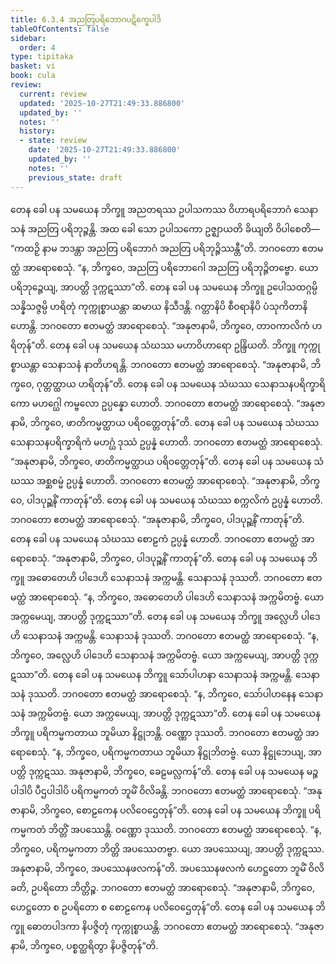 ```yaml
---
title: 6.3.4 အညတြပရိဘောဂပဋိက္ခေပါဒိ
tableOfContents: false
sidebar:
  order: 4
type: tipitaka
basket: vi
book: cula
review:
  current: review
  updated: '2025-10-27T21:49:33.886800'
  updated_by: ''
  notes: ''
  history:
  - state: review
    date: '2025-10-27T21:49:33.886800'
    updated_by: ''
    notes: ''
    previous_state: draft
---
```



<ReviewStatus review={frontmatter.review} showDetails={true} />

<HypothesisAnnotation frontmatter={frontmatter} />

<DynamicBreadcrumb />

<Division number="324" book="cula" e="ch" v="4" p="327">

<Paragraph number="1415" book="cula">
တေန ခေါ ပန သမယေန ဘိက္ခူ အညတရဿ ဥပါသကဿ ဝိဟာရပရိဘောဂံ သေနာသနံ အညတြ ပရိဘုဉ္ဇန္တိ. အထ ခေါ သော ဥပါသကော ဥဇ္ဈာယတိ ခိယျတိ ဝိပါစေတိ—  “ကထဉှိ နာမ ဘဒန္တာ အညတြ ပရိဘောဂံ အညတြ ပရိဘုဉ္ဇိဿန္တီ”တိ. ဘဂဝတော ဧတမတ္ထံ အာရောစေသုံ. “န, ဘိက္ခဝေ, အညတြ ပရိဘောဂေါ အညတြ ပရိဘုဉ္ဇိတဗ္ဗော. ယော ပရိဘုဉ္ဇေယျ, အာပတ္တိ ဒုက္ကဋဿာ”တိ.
</Paragraph>

<Paragraph number="1416" book="cula">
တေန ခေါ ပန သမယေန ဘိက္ခူ ဥပေါသထဂ္ဂမ္ပိ သန္နိသဇ္ဇမ္ပိ ဟရိတုံ ကုက္ကုစ္စာယန္တာ ဆမာယ နိသီဒန္တိ. ဂတ္တာနိပိ စီဝရာနိပိ ပံသုကိတာနိ ဟောန္တိ. ဘဂဝတော ဧတမတ္ထံ အာရောစေသုံ. “အနုဇာနာမိ, ဘိက္ခဝေ, တာဝကာလိကံ ဟရိတုန်”တိ.
</Paragraph>

<Paragraph number="1417" book="cula">
တေန ခေါ ပန သမယေန သံဃဿ မဟာဝိဟာရော ဥန္ဒြိယတိ. ဘိက္ခူ ကုက္ကုစ္စာယန္တာ သေနာသနံ နာတိဟရန္တိ. ဘဂဝတော ဧတမတ္ထံ အာရောစေသုံ. “အနုဇာနာမိ, ဘိက္ခဝေ, ဂုတ္တတ္ထာယ ဟရိတုန်”တိ.
</Paragraph>

<Paragraph number="1418" book="cula">
တေန ခေါ ပန သမယေန သံဃဿ သေနာသနပရိက္ခာရိကော မဟဂ္ဃေါ ကမ္ဗလော ဥပ္ပန္နော ဟောတိ. ဘဂဝတော ဧတမတ္ထံ အာရောစေသုံ. “အနုဇာနာမိ, ဘိက္ခဝေ, ဖာတိကမ္မတ္ထာယ ပရိဝတ္တေတုန်”တိ.
</Paragraph>

<Paragraph number="1419" book="cula">
တေန ခေါ ပန သမယေန သံဃဿ သေနာသနပရိက္ခာရိကံ မဟဂ္ဃံ ဒုဿံ ဥပ္ပန္နံ ဟောတိ. ဘဂဝတော ဧတမတ္ထံ အာရောစေသုံ. “အနုဇာနာမိ, ဘိက္ခဝေ, ဖာတိကမ္မတ္ထာယ ပရိဝတ္တေတုန်”တိ.
</Paragraph>

<Paragraph number="1420" book="cula">
တေန ခေါ ပန သမယေန သံဃဿ အစ္ဆစမ္မံ ဥပ္ပန္နံ ဟောတိ. ဘဂဝတော ဧတမတ္ထံ အာရောစေသုံ. “အနုဇာနာမိ, ဘိက္ခဝေ, ပါဒပုဉ္ဆနိံ ကာတုန်”တိ.
</Paragraph>

<Paragraph number="1421" book="cula">
တေန ခေါ ပန သမယေန သံဃဿ စက္ကလိကံ ဥပ္ပန္နံ ဟောတိ. ဘဂဝတော ဧတမတ္ထံ အာရောစေသုံ. “အနုဇာနာမိ, ဘိက္ခဝေ, ပါဒပုဉ္ဆနိံ ကာတုန်”တိ.
</Paragraph>

<Paragraph number="1422" book="cula">
တေန ခေါ ပန သမယေန သံဃဿ စောဠကံ ဥပ္ပန္နံ ဟောတိ. ဘဂဝတော ဧတမတ္ထံ အာရောစေသုံ. “အနုဇာနာမိ, ဘိက္ခဝေ, ပါဒပုဉ္ဆနိံ ကာတုန်”တိ.
</Paragraph>

<Paragraph number="1423" book="cula">
တေန ခေါ ပန သမယေန ဘိက္ခူ အဓောတေဟိ ပါဒေဟိ သေနာသနံ အက္ကမန္တိ. သေနာသနံ ဒုဿတိ. ဘဂဝတော ဧတမတ္ထံ အာရောစေသုံ. “န, ဘိက္ခဝေ, အဓောတေဟိ ပါဒေဟိ သေနာသနံ အက္ကမိတဗ္ဗံ. ယော အက္ကမေယျ, အာပတ္တိ ဒုက္ကဋဿာ”တိ.
</Paragraph>

<Paragraph number="1424" book="cula">
တေန ခေါ ပန သမယေန ဘိက္ခူ အလ္လေဟိ ပါဒေဟိ သေနာသနံ အက္ကမန္တိ. သေနာသနံ ဒုဿတိ. ဘဂဝတော ဧတမတ္ထံ အာရောစေသုံ. “န, ဘိက္ခဝေ, အလ္လေဟိ ပါဒေဟိ သေနာသနံ အက္ကမိတဗ္ဗံ. ယော အက္ကမေယျ, အာပတ္တိ ဒုက္ကဋဿာ”တိ.
</Paragraph>

<Paragraph number="1425" book="cula">
တေန ခေါ ပန သမယေန ဘိက္ခူ သော်ပါဟနာ သေနာသနံ အက္ကမန္တိ. သေနာသနံ ဒုဿတိ. ဘဂဝတော ဧတမတ္ထံ အာရောစေသုံ. “န, ဘိက္ခဝေ, သော်ပါဟနေန သေနာသနံ အက္ကမိတဗ္ဗံ. ယော အက္ကမေယျ, အာပတ္တိ ဒုက္ကဋဿာ”တိ.
</Paragraph>

<Paragraph number="1426" book="cula">
တေန ခေါ ပန သမယေန ဘိက္ခူ ပရိကမ္မကတာယ ဘူမိယာ နိဋ္ဌုဘန္တိ. ဝဏ္ဏော ဒုဿတိ. ဘဂဝတော ဧတမတ္ထံ အာရောစေသုံ. “န, ဘိက္ခဝေ, ပရိကမ္မကတာယ ဘူမိယာ နိဋ္ဌုဘိတဗ္ဗံ. ယော နိဋ္ဌုဘေယျ, အာပတ္တိ ဒုက္ကဋဿ. အနုဇာနာမိ, ဘိက္ခဝေ, ခေဠမလ္လကန်”တိ.
</Paragraph>

<Paragraph number="1427" book="cula">
တေန ခေါ ပန သမယေန မဉ္စပါဒါပိ ပီဌပါဒါပိ ပရိကမ္မကတံ ဘူမိံ ဝိလိခန္တိ. ဘဂဝတော ဧတမတ္ထံ အာရောစေသုံ. “အနုဇာနာမိ, ဘိက္ခဝေ, စောဠကေန ပလိဝေဌေတုန်”တိ.
</Paragraph>

<Paragraph number="1428" book="cula">
တေန ခေါ ပန သမယေန ဘိက္ခူ ပရိကမ္မကတံ ဘိတ္တိံ အပဿေန္တိ. ဝဏ္ဏော ဒုဿတိ. ဘဂဝတော ဧတမတ္ထံ အာရောစေသုံ. “န, ဘိက္ခဝေ, ပရိကမ္မကတာ ဘိတ္တိ အပဿေတဗ္ဗာ. ယော အပဿေယျ, အာပတ္တိ ဒုက္ကဋဿ. အနုဇာနာမိ, ဘိက္ခဝေ, အပဿေနဖလကန်”တိ. အပဿေနဖလကံ ဟေဋ္ဌတော ဘူမိံ ဝိလိခတိ, ဥပရိတော ဘိတ္တိဉ္စ. ဘဂဝတော ဧတမတ္ထံ အာရောစေသုံ. “အနုဇာနာမိ, ဘိက္ခဝေ, ဟေဋ္ဌတော စ ဥပရိတော စ စောဠကေန ပလိဝေဌေတုန်”တိ.
</Paragraph>

<Paragraph number="1429" book="cula">
တေန ခေါ ပန သမယေန ဘိက္ခူ ဓောတပါဒကာ နိပဇ္ဇိတုံ ကုက္ကုစ္စာယန္တိ. ဘဂဝတော ဧတမတ္ထံ အာရောစေသုံ. “အနုဇာနာမိ, ဘိက္ခဝေ, ပစ္စတ္ထရိတွာ နိပဇ္ဇိတုန်”တိ.
</Paragraph>
</Division>